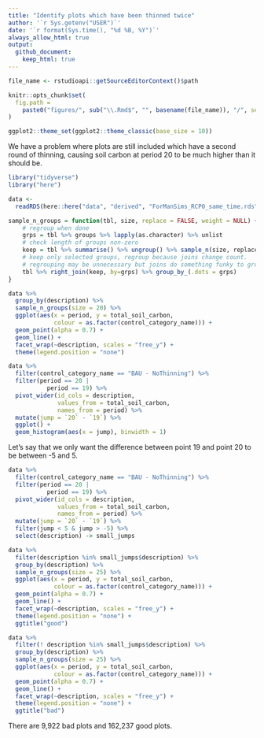 ```yaml
---
title: "Identify plots which have been thinned twice"
author: '`r Sys.getenv("USER")`'
date: '`r format(Sys.time(), "%d %B, %Y")`' 
always_allow_html: true
output: 
  github_document:
    keep_html: true
---
```

	
```r
file_name <- rstudioapi::getSourceEditorContext()$path

knitr::opts_chunk$set(
  fig.path =
    paste0("figures/", sub("\\.Rmd$", "", basename(file_name)), "/", sep = "")
)

ggplot2::theme_set(ggplot2::theme_classic(base_size = 10))
```

We have a problem where plots are still included which have a second round of thinning,
causing soil carbon at period 20 to be much higher than it should be.

```r
library("tidyverse")
library("here")
```

```r
data <-
  readRDS(here::here("data", "derived", "ForManSims_RCP0_same_time.rds")) 
```

```r
sample_n_groups = function(tbl, size, replace = FALSE, weight = NULL) {
    # regroup when done
    grps = tbl %>% groups %>% lapply(as.character) %>% unlist
    # check length of groups non-zero
    keep = tbl %>% summarise() %>% ungroup() %>% sample_n(size, replace, weight)
    # keep only selected groups, regroup because joins change count.
    # regrouping may be unnecessary but joins do something funky to grouping variable
    tbl %>% right_join(keep, by=grps) %>% group_by_(.dots = grps)
}
```

```r
data %>%
  group_by(description) %>% 
  sample_n_groups(size = 20) %>% 
  ggplot(aes(x = period, y = total_soil_carbon, 
             colour = as.factor(control_category_name))) +
  geom_point(alpha = 0.7) +
  geom_line() +
  facet_wrap(~description, scales = "free_y") +
  theme(legend.position = "none")
```

```r
data %>%
  filter(control_category_name == "BAU - NoThinning") %>% 
  filter(period == 20 |
           period == 19) %>% 
  pivot_wider(id_cols = description, 
              values_from = total_soil_carbon, 
              names_from = period) %>% 
  mutate(jump = `20` - `19`) %>% 
  ggplot() +
  geom_histogram(aes(x = jump), binwidth = 1)
```

Let's say that we only want the difference between point 19 and point 20
to be between -5 and 5.

```r
data %>%
  filter(control_category_name == "BAU - NoThinning") %>% 
  filter(period == 20 |
           period == 19) %>% 
  pivot_wider(id_cols = description, 
              values_from = total_soil_carbon, 
              names_from = period) %>% 
  mutate(jump = `20` - `19`) %>% 
  filter(jump < 5 & jump > -5) %>% 
  select(description) -> small_jumps

data %>%
  filter(description %in% small_jumps$description) %>% 
  group_by(description) %>% 
  sample_n_groups(size = 25) %>% 
  ggplot(aes(x = period, y = total_soil_carbon, 
             colour = as.factor(control_category_name))) +
  geom_point(alpha = 0.7) +
  geom_line() +
  facet_wrap(~description, scales = "free_y") +
  theme(legend.position = "none") +
  ggtitle("good")

data %>%
  filter(! description %in% small_jumps$description) %>% 
  group_by(description) %>% 
  sample_n_groups(size = 25) %>% 
  ggplot(aes(x = period, y = total_soil_carbon, 
             colour = as.factor(control_category_name))) +
  geom_point(alpha = 0.7) +
  geom_line() +
  facet_wrap(~description, scales = "free_y") +
  theme(legend.position = "none") +
  ggtitle("bad")
```

There are 9,922 bad plots and 162,237 good plots.

